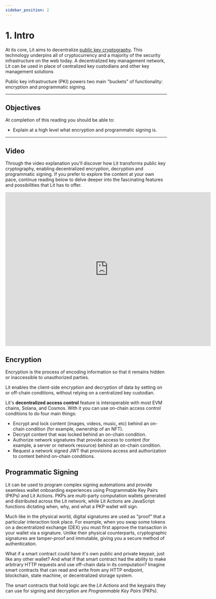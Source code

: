 ```yaml
---
sidebar_position: 2
---
```


# 1. Intro
At its core, Lit aims to decentralize [public key cryptography](https://www.cloudflare.com/learning/ssl/how-does-public-key-encryption-work/). This technology underpins all of cryptocurrency and a majority of the security infrastructure on the web today. A decentralized key management network, Lit can be used in place of centralized key custodians and other key management solutions

Public key infrastructure (PKI) powers two main "buckets" of functionality: encryption and programmatic signing.

---

## Objectives
At completion of this reading you should be able to:

- Explain at a high level what encryption and programmatic signing is.

---

## Video 

Through the video explanation you'll discover how Lit transforms public key cryptography, enabling decentralized encryption, decryption and programmatic signing. If you prefer to explore the content at your own pace, continue reading below to delve deeper into the fascinating features and possibilities that Lit has to offer. 

 <iframe width="640" 
         height="480" 
         src="https://www.youtube.com/embed/qFfPd5_65Mo" 
         title="YouTube video player" 
         frameborder="0" 
         allow="accelerometer; autoplay; clipboard-write; encrypted-media; gyroscope; picture-in-picture" 
         allowfullscreen>
 </iframe>

## Encryption

Encryption is the process of encoding information so that it remains hidden or inaccessible to unauthorized parties.

Lit enables the client-side encryption and decryption of data by setting on or off-chain conditions, without relying on a centralized key custodian.

Lit's **decentralized access control** feature is interoperable with most EVM chains, Solana, and Cosmos. With it you can use on-chain access control conditions to do four main things:

- Encrypt and lock content (images, videos, music, etc) behind an on-chain condition (for example, ownership of an NFT).
- Decrypt content that was locked behind an on-chain condition.
- Authorize network signatures that provide access to content (for example, a server or network resource) behind an on-chain condition.
- Request a network signed JWT that provisions access and authorization to content behind on-chain conditions.

## Programmatic Signing

Lit can be used to program complex signing automations and provide seamless wallet onboarding experiences using Programmable Key Pairs (PKPs) and Lit Actions. PKPs are multi-party computation wallets generated and distributed across the Lit network, while Lit Actions are JavaScript functions dictating when, why, and what a PKP wallet will sign.

Much like in the physical world, digital signatures are used as "proof" that a particular interaction took place. For example, when you swap some tokens on a decentralized exchange (DEX) you must first approve the transaction in your wallet via a signature. Unlike their physical counterparts, cryptographic signatures are tamper-proof and immutable, giving you a secure method of authentication.

What if a smart contract could have it's own public and private keypair, just like any other wallet? And what if that smart contract had the ability to make arbitrary HTTP requests and use off-chain data in its computation? Imagine smart contracts that can read and write from any HTTP endpoint, blockchain, state machine, or decentralized storage system.

The smart contracts that hold logic are the *Lit Actions* and the keypairs they can use for signing and decryption are *Programmable Key Pairs* (PKPs).
